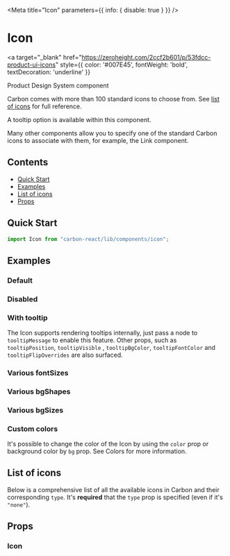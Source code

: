 

<Meta title="Icon" parameters={{ info: { disable: true } }} />

# Icon

<a
  target="_blank"
  href="https://zeroheight.com/2ccf2b601/p/53fdcc-product-ui-icons"
  style={{ color: '#007E45', fontWeight: 'bold', textDecoration: 'underline' }}
>
  Product Design System component 
</a>

Carbon comes with more than 100 standard icons to choose from. See [list of icons](#list-of-icons) for full reference.

A tooltip option is available within this component.

Many other components allow you to specify one of the standard Carbon icons to associate with them, for example, the Link component.

## Contents

- [Quick Start](#quick-start)
- [Examples](#examples)
- [List of icons](#list-of-icons)
- [Props](#props)

## Quick Start

```javascript
import Icon from "carbon-react/lib/components/icon";
```

## Examples

### Default

<Canvas>
  <Story name="default" story={stories.Default} />
</Canvas>

### Disabled

<Canvas>
  <Story name="disabled" story={stories.Disabled} />
</Canvas>

### With tooltip

The Icon supports rendering tooltips internally, just pass a node to `tooltipMessage` to enable this feature. Other props,
such as `tooltipPosition`, `tooltipVisible` , `tooltipBgColor`, `tooltipFontColor` and `tooltipFlipOverrides` are also surfaced.

<Canvas>
  <Story name="with tooltip" story={stories.WithTooltip} />
</Canvas>

### Various fontSizes

<Canvas>
  <Story name="various fontSizes" story={stories.VariousFontSizes} />
</Canvas>

### Various bgShapes

<Canvas>
  <Story name="various bgShapes" story={stories.VariousBgShapes} />
</Canvas>

### Various bgSizes

<Canvas>
  <Story name="various bgSizes" story={stories.VariousBgSizes} />
</Canvas>

### Custom colors

It's possible to change the color of the Icon by using the `color` prop or background color by `bg` prop.
See <LinkTo kind="Documentation/Colors" name="page" story="page">Colors</LinkTo> for more information.

<Canvas>
  <Story
    name="custom colors"
    story={stories.CustomColors}
  />
</Canvas>

## List of icons

Below is a comprehensive list of all the available icons in Carbon and their corresponding `type`.
It's **required** that the `type` prop is specified (even if it's `"none"`).

<Canvas>
  <Story
    name="list of icons"
    story={stories.ListOfIcons}
  />
</Canvas>

## Props

### Icon

<StyledSystemProps of={Icon} noHeader margin />
